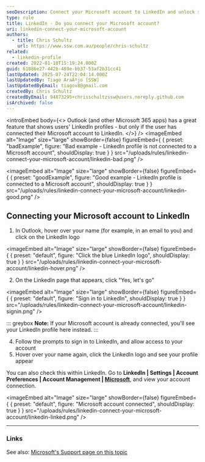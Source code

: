 ```yaml
---
seoDescription: Connect your Microsoft account to LinkedIn and unlock seamless integration across Office 365 apps.
type: rule
title: LinkedIn - Do you connect your Microsoft account?
uri: linkedin-connect-your-microsoft-account
authors:
  - title: Chris Schultz
    url: https://www.ssw.com.au/people/chris-schultz
related:
  - linkedin-profile
created: 2022-01-10T15:19:24.000Z
guid: 61086e27-442b-489e-bb37-53af2b31cc41
lastUpdated: 2025-07-24T22:04:14.000Z
lastUpdatedBy: Tiago AraÃºjo [SSW]
lastUpdatedByEmail: tiagov8@gmail.com
createdBy: Chris Schultz
createdByEmail: 94873295+chrisschultzssw@users.noreply.github.com
isArchived: false
---
```


<introEmbed
  body={<>
Outlook (and other Microsoft 365 apps) has a great feature that shows users' LinkedIn profiles - but only if the user has connected their Microsoft account to LinkedIn.
  </>}
/>
<imageEmbed
  alt="Image"
  size="large"
  showBorder={false}
  figureEmbed={ {
    preset: "badExample",
    figure: "Bad example - LinkedIn profile is not connected to a Microsoft account",
    shouldDisplay: true
  } }
  src="/uploads/rules/linkedin-connect-your-microsoft-account/linkedin-bad.png"
/>

<imageEmbed
  alt="Image"
  size="large"
  showBorder={false}
  figureEmbed={ {
    preset: "goodExample",
    figure: "Good example - LinkedIn profile is connected to a Microsoft account",
    shouldDisplay: true
  } }
  src="/uploads/rules/linkedin-connect-your-microsoft-account/linkedin-good.png"
/>

## Connecting your Microsoft account to LinkedIn

1. In Outlook, hover over your name (for example, in an email to you) and click on the LinkedIn logo

   
<imageEmbed
  alt="Image"
  size="large"
  showBorder={false}
  figureEmbed={ {
    preset: "default",
    figure: "Click the blue LinkedIn logo",
    shouldDisplay: true
  } }
  src="/uploads/rules/linkedin-connect-your-microsoft-account/linkedin-hover.png"
/>

2. On the LinkedIn page that appears, click "Yes, let's go"

   
<imageEmbed
  alt="Image"
  size="large"
  showBorder={false}
  figureEmbed={ {
    preset: "default",
    figure: "Sign in to LinkedIn",
    shouldDisplay: true
  } }
  src="/uploads/rules/linkedin-connect-your-microsoft-account/linkedin-signin.png"
/>

   ::: greybox
   **Note:** If your Microsoft account is already connected, you'll see your LinkedIn profile here instead.
   :::

4. Follow the prompts to sign in to LinkedIn, and allow access to your account
5. Hover over your name again, click the LinkedIn logo and see your profile appear

You can also check this within LinkedIn. Go to **LinkedIn | Settings | Account Preferences | Account Management | [Microsoft](https://www.linkedin.com/psettings/microsoft-accounts)**, and view your account connection.


<imageEmbed
  alt="Image"
  size="large"
  showBorder={false}
  figureEmbed={ {
    preset: "default",
    figure: "Microsoft account connected",
    shouldDisplay: true
  } }
  src="/uploads/rules/linkedin-connect-your-microsoft-account/linkedin-linked.png"
/>

---

### Links

See also: [Microsoft's Support page on this topic](https://support.microsoft.com/en-us/office/connect-your-linkedin-and-personal-accounts-658686da-b158-44c9-bf0f-56b23b70ef5f)
